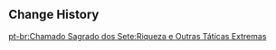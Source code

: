 {{Genius Invokation TCG Stage
|title        = Wealth and Other Extreme Tactics
|type         = Adventure Challenge
|group        = Open World Match
|character    = Sania
|requirement  = 10
|location     = Sumeru
|introduction = As a civilian who knew little of mercenary life, Sania once thought: "The more one invests in the early stages, the better their equipment, the more Mora they'll earn, and better they can improve economic conditions at home." As such, she asked around, and was shocked to learn that a certain group of outlander soldiers were the best equipped in the land...<br>{{color|bp|Special Rule: Allied characters who have no more than 6 HP deal +2 DMG.}}
|objective_1  = Achieve victory
|reward_1     = Lucky Coin*900
|objective_2  = Achieve victory within 5 Rounds
|reward_2     = Lucky Coin*900
|objective_3  = Use 1 Elemental Burst
|reward_3     = Lucky Coin*900
|lineup       = Fatui Pyro Agent;Fatui Skirmisher - Cryogunner Legionnaire;Fatui Skirmisher - Pyroslinger Bracer
|p_support    = Mastery Talisman: Decisive Battle
}}

==Change History==
{{Change History|3.7}}

[[pt-br:Chamado Sagrado dos Sete:Riqueza e Outras Táticas Extremas]]